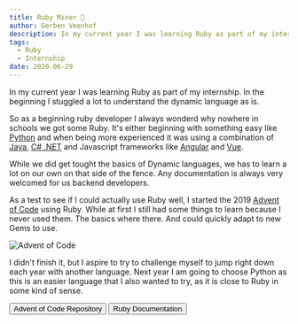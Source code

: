 ```yaml
---
title: Ruby Miner 💎
author: Gerben Veenhof
description: In my current year I was learning Ruby as part of my internship. In the beginning I stuggled a lot to understand the dynamic language as is.
tags:
  - Ruby
  - Internship
date: 2020-06-29
---
```




In my current year I was learning Ruby as part of my internship. In the beginning I stuggled a lot to understand the dynamic language as is.

So as a beginning ruby developer I always wonderd why nowhere in schools we got some Ruby.
It's either beginning with something easy like [Python](https://python.org/) and when being more experienced it was using a combination of [Java](https://www.java.com/nl/),
[C# .NET](https://dotnet.microsoft.com/) and Javascript frameworks like [Angular](https://angular.io/) and [Vue](https://vuejs.org/).

While we did get tought the basics of Dynamic languages, we has to learn a lot on our own on that side of the fence. Any documentation is always very welcomed for us backend developers.

As a test to see if I could actually use Ruby well, I started the 2019 [Advent of Code](https://adventofcode.com/2019) using Ruby.
While at first I still had some things to learn because I never used them. The basics where there. And could quickly adapt to new Gems to use.

<Image src={AdventOfCode} alt="Advent of Code" format="avif" />

I didn't finish it, but I aspire to try to challenge myself to jump right down each year with another language.
Next year I am going to choose Python as this is an easier language that I also wanted to try, as it is close to Ruby in some kind of sense.

<FlexCenter>
  <Button href="https://github.com/nlxdodge/Advent-Of-Code" icon="mdi:github">
    Advent of Code Repository
  </Button>
  <Button href="https://www.ruby-lang.org/en/" icon="fontisto:ruby">
    Ruby Documentation
  </Button>
</FlexCenter>
